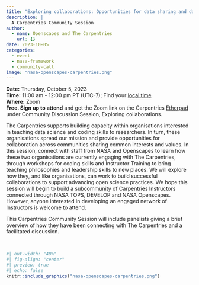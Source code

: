 ```yaml
---
title: "Exploring collaborations: Opportunities for data sharing and data skills training across organisations advocating for open science"
description: |
  A Carpentries Community Session
author:
  - name: Openscapes and The Carpentries
    url: {}
date: 2023-10-05
categories:
  - event 
  - nasa-framework
  - community-call
image: "nasa-openscapes-carpentries.png"   
---
```

**Date:** Thursday, October 5, 2023\
**Time:** 11:00 am - 12:00 pm PT (UTC-7); Find your [local time](https://www.timeanddate.com/worldclock/fixedtime.html?iso=20231005T18&p1=1440&ah=1)\
**Where:** Zoom\
**Free. Sign up to attend** and get the Zoom link on the Carpentries [Etherpad](https://pad.carpentries.org/community-sessions-2023) under Community Discussion Session, Exploring collaborations.

The Carpentries supports building capacity within organisations interested in teaching data science and coding skills to researchers. In turn, these organisations spread our mission and provide opportunities for collaboration across communities sharing common interests and values. In this session, connect with staff from NASA and Openscapes to learn how these two organisations are currently engaging with The Carpentries, through workshops for coding skills and Instructor Training to bring teaching philosophies and leadership skills to new places. We will explore how they, and like organisations, can work to build successful collaborations to support advancing open science practices. We hope this session will begin to build a subcommunity of Carpentries Instructors connected through NASA TOPS, DEVELOP and NASA Openscapes. However, anyone interested in developing an engaged network of Instructors is welcome to attend. 

This Carpentries Community Session will include panelists giving a brief overview of how they have been connecting with The Carpentries and a facilitated discussion. 


<br>

```r
#| out-width: "40%"
#| fig-align: "center"
#| preview: true
#| echo: false
knitr::include_graphics("nasa-openscapes-carpentries.png")  
```
